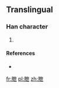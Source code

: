 ==Translingual==

===Han character===
{{Han char|rn=74|rad=月|as=05|sn=9|four=|canj=月心廿 (BPT)}}

# {{defn|Han|sort=月05}}

====References====
* {{Han ref|kx=0505.111|hdz=32056.061|uh=6711|ud=26385}}

[[fr:朑]]
[[pl:朑]]
[[zh:朑]]